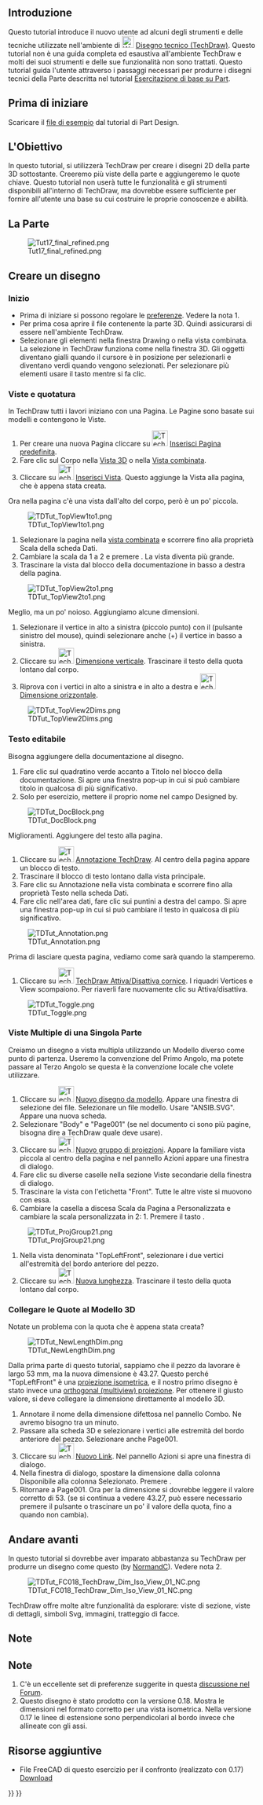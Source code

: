 <languages/>

{{TutorialInfo/it
|Topic=Modellazione
|Level=Base
|Author=[[User:WandererFan|WandererFan]]
|Time=Meno di un'ora
|FCVersion=0.17 o superiore
|Files=[https://github.com/FreeCAD/Examples/blob/master
/Basic_Part_Design_Tutorial_Example_017_Files
/Basic_Part_Design_Tutorial_017.fcstd?raw=true  Basic Part Design for v0.17 Sample]<br />[https://github.com/FreeCAD/Examples/blob/master/Basic_TechDraw_Tutorial_Example_Files/Basic_TechDraw_Tutorial.fcstd?raw=true Basic TechDraw Tutorial Sample]
}}

<span id="Introduction"></span>
==Introduzione==

Questo tutorial introduce il nuovo utente ad alcuni degli strumenti e delle tecniche utilizzate nell'ambiente di [[Image:Workbench_TechDraw.svg|24px]] [[TechDraw_Workbench/it|Disegno tecnico (TechDraw)]]. Questo tutorial non è una guida completa ed esaustiva all'ambiente TechDraw e molti dei suoi strumenti e delle sue funzionalità non sono trattati. Questo tutorial guida l'utente attraverso i passaggi necessari per produrre i disegni tecnici della Parte descritta nel tutorial [[Basic_Part_Design_Tutorial/it|Esercitazione di base su Part]].

<span id="Before_You_Begin"></span>
== Prima di iniziare ==

Scaricare il [https://github.com/FreeCAD/Examples/blob/master/Basic_Part_Design_Tutorial_Example_017_Files/Basic_Part_Design_Tutorial_017.fcstd?raw=true file di esempio] dal tutorial di Part Design. 

<span id="The_Task"></span>
== L'Obiettivo ==

In questo tutorial, si utilizzerà TechDraw per creare i disegni 2D della parte 3D sottostante. Creeremo più viste della parte e aggiungeremo le quote chiave. Questo tutorial non userà tutte le funzionalità e gli strumenti disponibili all'interno di TechDraw, ma dovrebbe essere sufficiente per fornire all'utente una base su cui costruire le proprie conoscenze e abilità. 

<span id="The_Part"></span>
== La Parte ==

[[Image:Tut17_final_refined.png|center]]

<span id="Creating_a_Drawing"></span>
== Creare un disegno ==

<span id="Startup"></span>
===Inizio===

* Prima di iniziare si possono regolare le [[TechDraw_Preferences/it|preferenze]]. Vedere la nota 1.
* Per prima cosa aprire il file contenente la parte 3D. Quindi assicurarsi di essere nell'ambiente TechDraw.
* Selezionare gli elementi nella finestra Drawing o nella vista combinata. La selezione in TechDraw funziona come nella finestra 3D. Gli oggetti diventano gialli quando il cursore è in posizione per selezionarli e diventano verdi quando vengono selezionati. Per selezionare più elementi usare il tasto {{KEY|Ctrl}} mentre si fa clic.

<span id="Views_and_Dimensions"></span>
===Viste e quotatura===

In TechDraw tutti i lavori iniziano con una Pagina. Le Pagine sono basate sui modelli e contengono le Viste.
 
# Per creare una nuova Pagina cliccare su [[Image:TechDraw_PageDefault.svg|32px]] [[TechDraw_PageDefault/it|Inserisci Pagina predefinita]].
# Fare clic sul Corpo nella [[3D_view/it|Vista 3D]] o nella [[Combo_view/it|Vista combinata]].
# Cliccare su [[Image:TechDraw_View.svg|32px]] [[TechDraw_View/it|Inserisci Vista]]. Questo aggiunge la Vista alla pagina, che è appena stata creata.

Ora nella pagina c'è una vista dall'alto del corpo, però è un po' piccola. 

[[Image:TDTut_TopView1to1.png|center]]

# Selezionare la pagina nella [[Combo_view/it|vista combinata]] e scorrere fino alla proprietà Scala della scheda Dati.
# Cambiare la scala da 1 a 2 e premere {{KEY|Invio}}. La vista diventa più grande.  
# Trascinare la vista dal blocco della documentazione in basso a destra della pagina.

[[Image:TDTut_TopView2to1.png|center]]

Meglio, ma un po' noioso. Aggiungiamo alcune dimensioni.
# Selezionare il vertice in alto a sinistra (piccolo punto) con il {{KEY|LMB}} (pulsante sinistro del mouse), quindi selezionare anche ({{KEY|Ctrl}}+{{KEY|LMB}}) il vertice in basso a sinistra.
# Cliccare su [[Image:TechDraw_VerticalDimension.svg|32px]] [[TechDraw_VerticalDimension/it|Dimensione verticale]]. Trascinare il testo della quota lontano dal corpo.
# Riprova con i vertici in alto a sinistra e in alto a destra e [[Image:TechDraw_HorizontalDimension.svg|32px]] [[TechDraw_HorizontalDimension/it|Dimensione orizzontale]].

[[Image:TDTut_TopView2Dims.png|center]]

<span id="Editable_Text"></span>
===Testo editabile===

Bisogna aggiungere della documentazione al disegno.

# Fare clic sul quadratino verde accanto a Titolo nel blocco della documentazione. Si apre una finestra pop-up in cui si può cambiare titolo in qualcosa di più significativo.
# Solo per esercizio, mettere il proprio nome nel campo Designed by. 

[[Image:TDTut_DocBlock.png|center]]

Miglioramenti. Aggiungere del testo alla pagina. 

# Cliccare su [[Image:TechDraw_Annotation.svg|32px]] [[TechDraw_Annotation/it|Annotazione TechDraw]]. Al centro della pagina appare un blocco di testo.
# Trascinare il blocco di testo lontano dalla vista principale.
# Fare clic su Annotazione nella vista combinata e scorrere fino alla proprietà Testo nella scheda Dati.  
#Fare clic nell'area dati, fare clic sui puntini a destra del campo. Si apre una finestra pop-up in cui si può cambiare il testo in qualcosa di più significativo. 

[[Image:TDTut_Annotation.png|center]]

Prima di lasciare questa pagina, vediamo come sarà quando la stamperemo.

# Cliccare su [[Image:TechDraw_ToggleFrame.svg|32px]] [[TechDraw_ToggleFrame/it|TechDraw Attiva/Disattiva cornice]].  I riquadri Vertices e View scompaiono. Per riaverli fare nuovamente clic su Attiva/disattiva. 

[[Image:TDTut_Toggle.png|center]]

<span id="Multiple_Views_of_a_Single_Part"></span>
=== Viste Multiple di una Singola Parte===

Creiamo un disegno a vista multipla utilizzando un Modello diverso come punto di partenza. Useremo la convenzione del Primo Angolo, ma potete passare al Terzo Angolo se questa è la convenzione locale che volete utilizzare. 

# Cliccare su [[Image:TechDraw_PageTemplate.svg|32px]] [[TechDraw_PageTemplate/it|Nuovo disegno da modello]]. Appare una finestra di selezione dei file. Selezionare un file modello. Usare "ANSIB.SVG". Appare una nuova scheda.
# Selezionare "Body" e "Page001" (se nel documento ci sono più pagine, bisogna dire a TechDraw quale deve usare).
# Cliccare su [[Image:TechDraw_ProjectionGroup.svg|32px]] [[TechDraw_ProjectionGroup/it|Nuovo gruppo di proiezioni]].  Appare la familiare vista piccola al centro della pagina e nel pannello Azioni appare una finestra di dialogo.
# Fare clic su diverse caselle nella sezione Viste secondarie della finestra di dialogo. 
# Trascinare la vista con l'etichetta "Front". Tutte le altre viste si muovono con essa. 
# Cambiare la casella a discesa Scala da Pagina a Personalizzata e cambiare la scala personalizzata in 2: 1. Premere il tasto {{Button|OK}}.

[[Image:TDTut_ProjGroup21.png|center]]

# Nella vista denominata "TopLeftFront", selezionare i due vertici all'estremità del bordo anteriore del pezzo.
# Cliccare su [[Image:TechDraw_LengthDimension.svg|32px]] [[TechDraw_LengthDimension/it|Nuova lunghezza]].  Trascinare il testo della quota lontano dal corpo.

<span id="Linking_Dimensions_to_3D_Model"></span>
===Collegare le Quote al Modello 3D===

Notate un problema con la quota che è appena stata creata? 

[[Image:TDTut_NewLengthDim.png|center]]

Dalla prima parte di questo tutorial, sappiamo che il pezzo da lavorare è largo 53 mm, ma la nuova dimensione è 43.27.  Questo perché "TopLeftFront" è una [https://en.wikipedia.org/wiki/Isometric_projection proiezione isometrica], e il nostro primo disegno è stato invece una [https://en.wikipedia.org/wiki/Orthographic_projection orthogonal (multiview) proiezione].  Per ottenere il giusto valore, si deve collegare la dimensione direttamente al modello 3D. 

# Annotare il nome della dimensione difettosa nel pannello Combo. Ne avremo bisogno tra un minuto.
# Passare alla scheda 3D e selezionare i vertici alle estremità del bordo anteriore del pezzo. Selezionare anche Page001.
# Cliccare su [[Image:TechDraw_LinkDimension.svg|32px]] [[TechDraw_LinkDimension/it|Nuovo Link]]. Nel pannello Azioni si apre una finestra di dialogo.
# Nella finestra di dialogo, spostare la dimensione dalla colonna Disponibile alla colonna Selezionato. Premere {{Button|OK}}.
# Ritornare a Page001. Ora per la dimensione si dovrebbe leggere il valore corretto di 53. (se si continua a vedere 43.27, può essere necessario premere il pulsante {{Button|Ricalcola}} o trascinare un po' il valore della quota, fino a quando non cambia).

<span id="Going_Further"></span>
== Andare avanti ==

In questo tutorial si dovrebbe aver imparato abbastanza su TechDraw per produrre un disegno come questo (by [[User:Normandc|NormandC]]).  Vedere nota 2.

[[Image:TDTut_FC018_TechDraw_Dim_Iso_View_01_NC.png|center]]


TechDraw offre molte altre funzionalità da esplorare: viste di sezione, viste di dettagli, simboli Svg, immagini, tratteggio di facce.

<span id="Notes"></span>
== Note ==

<div class="mw-translate-fuzzy">
== Note ==
# C'è un eccellente set di preferenze suggerite in questa [https://www.forum.freecadweb.org/viewtopic.php?f=3&t=30083#p248189 discussione nel Forum].
# Questo disegno è stato prodotto con la versione 0.18. Mostra le dimensioni nel formato corretto per una vista isometrica. Nella versione 0.17 le linee di estensione sono perpendicolari al bordo invece che allineate con gli assi.
</div> 

<span id="Additional_Resources"></span>
== Risorse aggiuntive ==

<div class="mw-translate-fuzzy">
*File FreeCAD di questo esercizio per il confronto (realizzato con 0.17) [https://github.com/FreeCAD/Examples/blob/master/Basic_TechDraw_Tutorial_Example_Files/Basic_TechDraw_Tutorial.fcstd Download]
</div>


{{TechDraw Tools navi{{#translation:}}}}
{{Userdocnavi{{#translation:}}}}